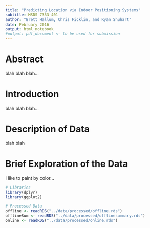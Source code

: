 ```yaml
---
title: "Predicting Location via Indoor Positioning Systems"
subtitle: MSDS 7333-401
author: "Brett Hallum, Chris Ficklin, and Ryan Shuhart"
date: February 2016
output: html_notebook
#output: pdf_document <- to be used for submission
---
```

# Abstract
blah blah blah...

# Introduction
blah blah blah...

# Description of Data
blah blah

# Brief Exploration of the Data
I like to paint by color...



```r
# Libraries
library(dplyr)
library(ggplot2)
```


```r
# Processed Data
offline <- readRDS("../data/processed/offline.rds")
offlineSum <- readRDS("../data/processed/offlinesummary.rds")
online <- readRDS("../data/processed/online.rds")
```



